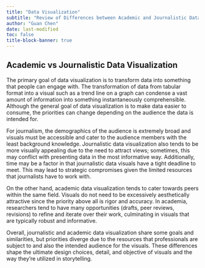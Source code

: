 ```yaml
---
title: "Data Visualization"
subtitle: "Review of Differences between Academic and Journalistic Data Visualization"
author: "Guan Chen"
date: last-modified
toc: false
title-block-banner: true
---
```


## Academic vs Journalistic Data Visualization

The primary goal of data visualization is to transform data into something that people can engage with. The transformation of data from tabular format into a visual such as a trend line on a graph can condense a vast amount of information into something instantaneously comprehensible. Although the general goal of data visualization is to make data easier to consume, the priorities can change depending on the audience the data is intended for.

For journalism, the demographics of the audience is extremely broad and visuals must be accessible and cater to the audience members with the least background knowledge. Journalistic data visualization also tends to be more visually appealing due to the need to attract views; sometimes, this may conflict with presenting data in the most informative way. Additionally, time may be a factor in that journalistic data visuals have a tight deadline to meet. This may lead to strategic compromises given the limited resources that journalists have to work with.

On the other hand, academic data visualization tends to cater towards peers within the same field. Visuals do not need to be excessively aesthetically attractive since the priority above all is rigor and accuracy. In academia, researchers tend to have many opportunities (drafts, peer reviews, revisions) to refine and iterate over their work, culminating in visuals that are typically robust and informative.

Overall, journalistic and academic data visualization share some goals and similarities, but priorities diverge due to the resources that professionals are subject to and also the intended audience for the visuals. These differences shape the ultimate design choices, detail, and objective of visuals and the way they're utilized in storytelling.
